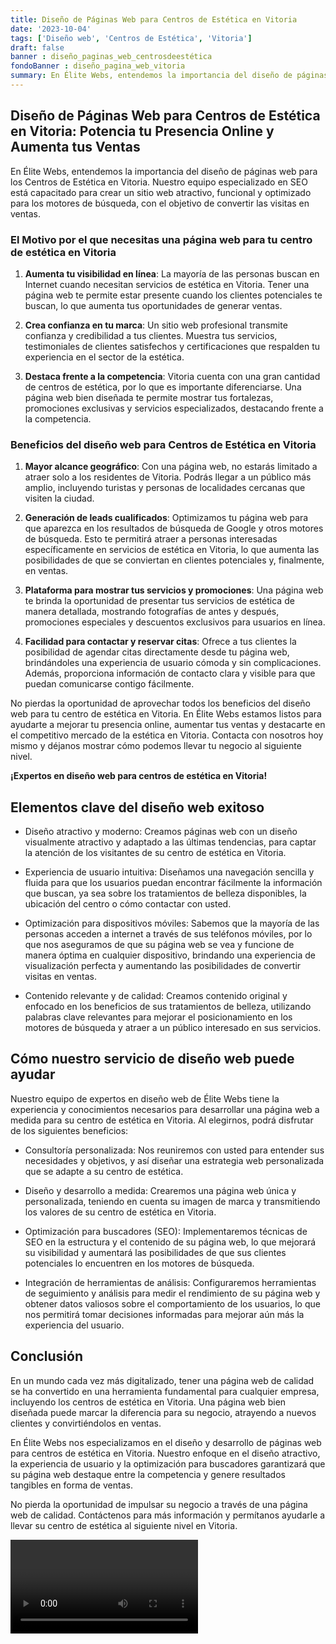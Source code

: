 ```yaml
---
title: Diseño de Páginas Web para Centros de Estética en Vitoria
date: '2023-10-04'
tags: ['Diseño web', 'Centros de Estética', 'Vitoria']
draft: false
banner : diseño_paginas_web_centrosdeestética
fondoBanner : diseño_pagina_web_vitoria
summary: En Élite Webs, entendemos la importancia del diseño de páginas web para los Centros de Estética en Vitoria. Nuestro equipo especializado en SEO está capacitado para crear un sitio web atractivo, funcional y optimizado para los motores de búsqueda, con el objetivo de convertir las visitas en ventas. 
---
```


## Diseño de Páginas Web para Centros de Estética en Vitoria: Potencia tu Presencia Online y Aumenta tus Ventas

En Élite Webs, entendemos la importancia del diseño de páginas web para los Centros de Estética en Vitoria. Nuestro equipo especializado en SEO está capacitado para crear un sitio web atractivo, funcional y optimizado para los motores de búsqueda, con el objetivo de convertir las visitas en ventas. 

### El Motivo por el que necesitas una página web para tu centro de estética en Vitoria

1. **Aumenta tu visibilidad en línea**: La mayoría de las personas buscan en Internet cuando necesitan servicios de estética en Vitoria. Tener una página web te permite estar presente cuando los clientes potenciales te buscan, lo que aumenta tus oportunidades de generar ventas.

2. **Crea confianza en tu marca**: Un sitio web profesional transmite confianza y credibilidad a tus clientes. Muestra tus servicios, testimoniales de clientes satisfechos y certificaciones que respalden tu experiencia en el sector de la estética.

3. **Destaca frente a la competencia**: Vitoria cuenta con una gran cantidad de centros de estética, por lo que es importante diferenciarse. Una página web bien diseñada te permite mostrar tus fortalezas, promociones exclusivas y servicios especializados, destacando frente a la competencia.

### Beneficios del diseño web para Centros de Estética en Vitoria

1. **Mayor alcance geográfico**: Con una página web, no estarás limitado a atraer solo a los residentes de Vitoria. Podrás llegar a un público más amplio, incluyendo turistas y personas de localidades cercanas que visiten la ciudad.

2. **Generación de leads cualificados**: Optimizamos tu página web para que aparezca en los resultados de búsqueda de Google y otros motores de búsqueda. Esto te permitirá atraer a personas interesadas específicamente en servicios de estética en Vitoria, lo que aumenta las posibilidades de que se conviertan en clientes potenciales y, finalmente, en ventas.

3. **Plataforma para mostrar tus servicios y promociones**: Una página web te brinda la oportunidad de presentar tus servicios de estética de manera detallada, mostrando fotografías de antes y después, promociones especiales y descuentos exclusivos para usuarios en línea.

4. **Facilidad para contactar y reservar citas**: Ofrece a tus clientes la posibilidad de agendar citas directamente desde tu página web, brindándoles una experiencia de usuario cómoda y sin complicaciones. Además, proporciona información de contacto clara y visible para que puedan comunicarse contigo fácilmente.

No pierdas la oportunidad de aprovechar todos los beneficios del diseño web para tu centro de estética en Vitoria. En Élite Webs estamos listos para ayudarte a mejorar tu presencia online, aumentar tus ventas y destacarte en el competitivo mercado de la estética en Vitoria. Contacta con nosotros hoy mismo y déjanos mostrar cómo podemos llevar tu negocio al siguiente nivel.

**¡Expertos en diseño web para centros de estética en Vitoria!**


<GifSeo />

<Cta />

## Elementos clave del diseño web exitoso

- Diseño atractivo y moderno: Creamos páginas web con un diseño visualmente atractivo y adaptado a las últimas tendencias, para captar la atención de los visitantes de su centro de estética en Vitoria.

- Experiencia de usuario intuitiva: Diseñamos una navegación sencilla y fluida para que los usuarios puedan encontrar fácilmente la información que buscan, ya sea sobre los tratamientos de belleza disponibles, la ubicación del centro o cómo contactar con usted.

- Optimización para dispositivos móviles: Sabemos que la mayoría de las personas acceden a internet a través de sus teléfonos móviles, por lo que nos aseguramos de que su página web se vea y funcione de manera óptima en cualquier dispositivo, brindando una experiencia de visualización perfecta y aumentando las posibilidades de convertir visitas en ventas.

- Contenido relevante y de calidad: Creamos contenido original y enfocado en los beneficios de sus tratamientos de belleza, utilizando palabras clave relevantes para mejorar el posicionamiento en los motores de búsqueda y atraer a un público interesado en sus servicios.

## Cómo nuestro servicio de diseño web puede ayudar

Nuestro equipo de expertos en diseño web de Élite Webs tiene la experiencia y conocimientos necesarios para desarrollar una página web a medida para su centro de estética en Vitoria. Al elegirnos, podrá disfrutar de los siguientes beneficios:

- Consultoría personalizada: Nos reuniremos con usted para entender sus necesidades y objetivos, y así diseñar una estrategia web personalizada que se adapte a su centro de estética.

- Diseño y desarrollo a medida: Crearemos una página web única y personalizada, teniendo en cuenta su imagen de marca y transmitiendo los valores de su centro de estética en Vitoria.

- Optimización para buscadores (SEO): Implementaremos técnicas de SEO en la estructura y el contenido de su página web, lo que mejorará su visibilidad y aumentará las posibilidades de que sus clientes potenciales lo encuentren en los motores de búsqueda.

- Integración de herramientas de análisis: Configuraremos herramientas de seguimiento y análisis para medir el rendimiento de su página web y obtener datos valiosos sobre el comportamiento de los usuarios, lo que nos permitirá tomar decisiones informadas para mejorar aún más la experiencia del usuario.

## Conclusión

En un mundo cada vez más digitalizado, tener una página web de calidad se ha convertido en una herramienta fundamental para cualquier empresa, incluyendo los centros de estética en Vitoria. Una página web bien diseñada puede marcar la diferencia para su negocio, atrayendo a nuevos clientes y convirtiéndolos en ventas.

En Élite Webs nos especializamos en el diseño y desarrollo de páginas web para centros de estética en Vitoria. Nuestro enfoque en el diseño atractivo, la experiencia de usuario y la optimización para buscadores garantizará que su página web destaque entre la competencia y genere resultados tangibles en forma de ventas.

No pierda la oportunidad de impulsar su negocio a través de una página web de calidad. Contáctenos para más información y permítanos ayudarle a llevar su centro de estética al siguiente nivel en Vitoria.

<Video />

<CtaBot job='Centros de Estética' city='Vitoria'/>

<Gmaps query='Vitoria+españa+maps' />